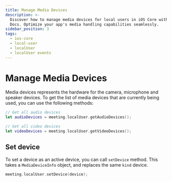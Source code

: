 ```yaml
---
title: Manage Media Devices
description: >-
  Discover how to manage media devices for local users in iOS Core with ProductDB
  Docs. Optimize your app's media handling capabilities seamlessly.
sidebar_position: 3
tags:
  - ios-core
  - local-user
  - localUser
  - localUser events
---
```


# Manage Media Devices

Media devices represents the hardware for the camera, microphone and speaker
devices. To get the list of media devices that are currently being used, you can
use the following methods:

```swift
// Get all audio devices
let audioDevices = meeting.localUser.getAudioDevices();

// Get all video devices
let videoDevices = meeting.localUser.getVideoDevices();
```

## Set device

To set a device as an active device, you can call `setDevice` method. This takes
a `MediaDeviceInfo` object, and replaces the same `kind` device.

```swift
meeting.localUser.setDevice(device);
```

<head>
  <title>iOS Core Manage Media Devices</title>
  <meta
    name="description"
    content="Discover how to manage media devices for local users in iOS Core with ProductDB Docs. Optimize your app's media handling capabilities seamlessly."
  />
</head>
